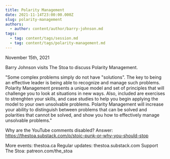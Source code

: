 ```yaml
---
title: ​Polarity Management
date: 2021-11-14T23:00:00.000Z
slug: polarity-management
authors:
  - author: content/author/barry-johnson.md
tags:
  - tag: content/tags/session.md
  - tag: content/tags/polarity-management.md
---
```


November 15th, 2021

Barry Johnson visits The Stoa to discuss Polarity Management.

"Some complex problems simply do not have "solutions". The key to being an effective leader is being able to recognize and manage such problems. Polarity Management presents a unique model and set of principles that will challenge you to look at situations in new ways. Also, included are exercises to strenghten your skills, and case studies to help you begin applying the model to your own unsolvable problems. Polarity Management will increase your ability to distinguish between problems that can be solved and polarities that cannot be solved, and show you how to effectively manage unsolvable problems."

Why are the YouTube comments disabled? Answer: https://thestoa.substack.com/p/stoic-punk-or-why-you-should-stop

More events: thestoa.ca
Regular updates: thestoa.substack.com
Support The Stoa: patreon.com/the_stoa
